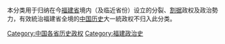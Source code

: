 本分类用于归纳在今[[福建省|福建省]]境内（及临近省份）设立的分裂、[[割据|割据]]政权及政治勢力，有效統治福建省全境的[[中国历史|中国历史]]大一統政权不归入此分类。

[[Category:中国各省历史政权|Category:中国各省历史政权]]
[[Category:福建政治史|Category:福建政治史]]